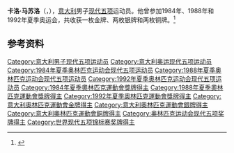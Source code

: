 {{NoteTA|G1=Sports}}
'''卡洛·马苏洛'''（{{lang-it|Carlo Massullo}}，{{bd|1957年|8月13日|}}），[[意大利|意大利]]男子[[现代五项|现代五项]]运动员。他曾参加1984年、1988年和1992年夏季奥运会，共收获一枚金牌、两枚银牌和两枚铜牌。<ref>{{Cite web|title=Carlo MASSULLO|url=https://www.olympic.org/carlo-massullo|accessdate=2021-03-16|date=2021-03-14|work=International Olympic Committee|language=en|archive-date=2017-03-26|archive-url=https://web.archive.org/web/20170326134953/https://www.olympic.org/carlo-massullo|dead-url=no}}</ref>

== 参考资料 ==
{{reflist}}

{{奥林匹克运动会现代五项比赛男子团体冠军}}

{{Authority control}}
{{DEFAULTSORT:Massullo, Carlo}}
[[Category:意大利男子现代五项运动员|Category:意大利男子现代五项运动员]]
[[Category:意大利奥运现代五项运动员|Category:意大利奥运现代五项运动员]]
[[Category:1984年夏季奥林匹克运动会现代五项运动员|Category:1984年夏季奥林匹克运动会现代五项运动员]]
[[Category:1988年夏季奥林匹克运动会现代五项运动员|Category:1988年夏季奥林匹克运动会现代五项运动员]]
[[Category:1992年夏季奥林匹克运动会现代五项运动员|Category:1992年夏季奥林匹克运动会现代五项运动员]]
[[Category:1984年夏季奧林匹克運動會獎牌得主|Category:1984年夏季奧林匹克運動會獎牌得主]]
[[Category:1988年夏季奧林匹克運動會獎牌得主|Category:1988年夏季奧林匹克運動會獎牌得主]]
[[Category:1992年夏季奧林匹克運動會獎牌得主|Category:1992年夏季奧林匹克運動會獎牌得主]]
[[Category:意大利奧林匹克運動會金牌得主|Category:意大利奧林匹克運動會金牌得主]]
[[Category:意大利奧林匹克運動會銀牌得主|Category:意大利奧林匹克運動會銀牌得主]]
[[Category:意大利奧林匹克運動會銅牌得主|Category:意大利奧林匹克運動會銅牌得主]]
[[Category:奥林匹克运动会现代五项奖牌得主|Category:奥林匹克运动会现代五项奖牌得主]]
[[Category:世界现代五项锦标赛奖牌得主|Category:世界现代五项锦标赛奖牌得主]]